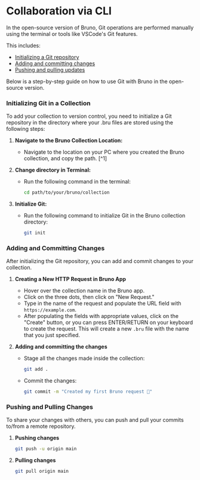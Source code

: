 # Collaboration via CLI

In the open-source version of Bruno, Git operations are performed manually using the terminal or tools like VSCode's Git features.

This includes:

- [Initializing a Git repository](#initializing-git-in-bruno-collection)
- [Adding and committing changes](#adding-and-committing-changes)
- [Pushing and pulling updates](#pushing-and-pulling-changes)

Below is a step-by-step guide on how to use Git with Bruno in the open-source version.

### Initializing Git in a Collection

To add your collection to version control, you need to initialize a Git repository in the directory where your .bru files are stored using the following steps:

1. **Navigate to the Bruno Collection Location:**

   - Navigate to the location on your PC where you created the Bruno collection, and copy the path. [^1]

2. **Change directory in Terminal:**

   - Run the following command in the terminal:

     ```bash
     cd path/to/your/bruno/collection
     ```

3. **Initialize Git:**

   - Run the following command to initialize Git in the Bruno collection directory:

     ```bash
     git init
     ```

### Adding and Committing Changes

After initializing the Git repository, you can add and commit changes to your collection.

1. **Creating a New HTTP Request in Bruno App**

   - Hover over the collection name in the Bruno app.
   - Click on the three dots, then click on "New Request."
   - Type in the name of the request and populate the URL field with `https://example.com`.
   - After populating the fields with appropriate values, click on the "Create" button, or you can press ENTER/RETURN on your keyboard to create the request. This will create a new `.bru` file with the name that you just specified.

2. **Adding and committing the changes**

   - Stage all the changes made inside the collection:

     ```bash
     git add .
     ```

   - Commit the changes:

     ```bash
     git commit -m "Created my first Bruno request 🐶"
     ```

### Pushing and Pulling Changes

To share your changes with others, you can push and pull your commits to/from a remote repository.

1. **Pushing changes**

   ```bash
   git push -u origin main
   ```

2. **Pulling changes**

   ```bash
   git pull origin main
   ```

